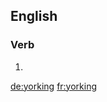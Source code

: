 ==English==

===Verb===
{{head|en}}

# {{present participle of|york}}

[[de:yorking]]
[[fr:yorking]]